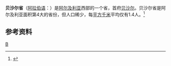 {{Refimprove|time=2022-01-08T02:55:49+00:00}}
{{Infobox Algerian Province |
 |capital=贝沙尔
 |name                   = 贝沙尔省<br />{{lang|ar|ولاية بشار|}}
 |oos                    =   1 E11 m²
 |area                   = 161,400
|den=1.4
|arank=第4位
 |image                  = DZ-08 (2019).svg
 |imgsize                = 300
 |pop                    = 225,546
|prank=第42位
 |districts              = 
 |municipalities         = 
 |dial                   = 
|code=08
|}}
'''贝沙尔省'''（[[阿拉伯语|阿拉伯语]]：'''{{lang|ar|ولاية بشار|}}'''）是[[阿尔及利亚|阿尔及利亚]]西部的一个省，首府[[贝沙尔|贝沙尔]]。贝沙尔省是阿尔及利亚面积第4大的省份，但人口稀少，每[[平方千米|平方千米]]平均仅有1.4人。<ref>{{cite web|url=http://www.statoids.com/udz.html|title=Statoids: Provinces of Algeria|publisher=[[Statoids|Statoids]]|date=2006年1月9日|accessdate=2007-09-29|archive-date=2007-09-27|archive-url=https://web.archive.org/web/20070927202800/http://www.statoids.com/udz.html|dead-url=no}}</ref>

==参考资料==
{{reflist}}
{{coord|display=title}}
{{Algeria-geo-stub}}

{{阿尔及利亚省份}}

[[Category:阿尔及利亚省份|B]]